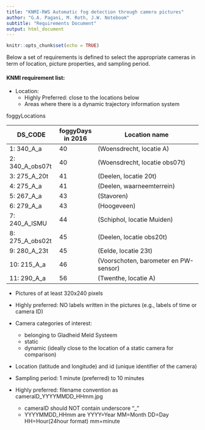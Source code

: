 ```yaml
---
title: "KNMI-RWS Automatic fog detection through camera pictures"
author: "G.A. Pagani, M. Roth, J.W. Noteboom"
subtitle: "Requirements Document"
output: html_document
---
```


```r
knitr::opts_chunk$set(echo = TRUE)
```

Below a set of requirements is defined to select the appropriate cameras in term of location, picture properties, and sampling period.

#### KNMI requirement list:

* Location:  
    + Highly Preferred: close to the locations below
    + Areas where there is a dynamic trajectory information system 

foggyLocations   

DS_CODE |foggyDays in 2016 |                                Location name
-----------------|----------|------------------------------------
 1:      340_A_a |      40  |            (Woensdrecht, locatie A)
 2: 340_A_obs07t |      40  |      (Woensdrecht, locatie obs07t) 
 3:    275_A_20t |      41  |(Deelen, locatie 20t)
 4:      275_A_a |      41  |           (Deelen, waarneemterrein)
 5:      267_A_a |      43  |                          (Stavoren)
 6:      279_A_a |      43  |                         (Hoogeveen)
 7:   240_A_ISMU |      44  |          (Schiphol, locatie Muiden)
 8: 275_A_obs02t |      45  |            (Deelen, locatie obs20t)
 9:    280_A_23t |      45  |                (Eelde, locatie 23t)
10:      215_A_a |      46  |(Voorschoten, barometer en PW-sensor)
11:      290_A_a |      56  |                (Twenthe, locatie A)

* Pictures of at least 320x240 pixels
* Highly preferred: NO labels written in the pictures (e.g., labels of time or camera ID)
* Camera categories of interest:
    + belonging to Gladheid Meld Systeem
    + static
    + dynamic (ideally close to the location of a static camera for comparison) 
    
* Location (latitude and longitude) and id (unique identifier of the camera)

* Sampling period: 1 minute (preferred) to 10 minutes

* Highly preferred: filename convention as cameraID_YYYYMMDD_HHmm.jpg  
    + cameraID should NOT contain underscore "_"  
    + YYYYMMDD_HHmm are YYYY=Year MM=Month DD=Day HH=Hour(24hour format) mm=minute


